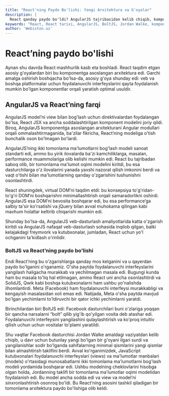 ```yaml
---
title: "React'ning Paydo Bo'lishi: Yangi Arxitektura va G'oyalar"
description: |
  React qanday paydo bo'ldi? AngularJS tajribasidan kelib chiqib, komponent arxitekturasi, bir tomonlama ma'lumot oqimi va virtual DOM kabi yangi g'oyalar qanday tug'ilganini bilib oling.
keywords: "React, React tarixi, AngularJS, BoltJS, Jordan Walke, komponent arxitekturasi, bir tomonlama ma'lumot oqimi, virtual DOM, veb tarixi, webiston"
author: 'Webiston.uz'
---
```


# React’ning paydo bo'lishi

Aynan shu davrda React mashhurlik kasb eta boshladi. React taqdim etgan asosiy g'oyalardan biri bu komponentga asoslangan arxitektura edi. Garchi amalga oshirish boshqacha bo'lsa-da, asosiy g'oya shunday edi: veb va boshqa platformalar uchun foydalanuvchi interfeyslarini qayta foydalanish mumkin bo'lgan komponentlar orqali yaratish optimal usuldir.

## AngularJS va React’ning farqi

AngularJS model’ni view bilan bog'lash uchun direktivalardan foydalangan bo'lsa, React JSX va ancha soddalashtirilgan komponent modelini joriy qildi. Biroq, AngularJS komponentga asoslangan arxitekturani Angular modullari orqali ommalashtirmaganida, ba'zilar fikricha, React’ning modeliga o'tish bunchalik oson bo'lmagan bo'lardi.

AngularJS’ning ikki tomonlama ma'lumotlarni bog'lash modeli sanoat standarti edi, ammo bu yirik ilovalarda ba'zi kamchiliklarga, masalan, performance muammolariga olib kelishi mumkin edi. React bu tajribadan saboq olib, bir tomonlama ma'lumot oqimi modelini kiritdi, bu esa dasturchilarga o'z ilovalarini yanada yaxshi nazorat qilish imkonini berdi va vaqt o'tishi bilan ma'lumotlarning qanday o'zgarishini tushunishni osonlashtirdi.

React shuningdek, virtual DOM’ni taqdim etdi: bu konsepsiya to'g'ridan-to'g'ri DOM’ni boshqarishni minimallashtirish orqali samaradorlikni oshirdi. AngularJS esa DOM’ni bevosita boshqarar edi, bu esa performance’ga salbiy ta'sir ko'rsatishi va jQuery bilan avval muhokama qilingan kabi mavhum holatlar keltirib chiqarishi mumkin edi.

Shunday bo'lsa-da, AngularJS veb-dasturlash amaliyotlarida katta o'zgarish kiritdi va AngularJS nafaqat veb-dasturlash sohasida inqilob qilgan, balki kelajakdagi freymvork va kutubxonalar, jumladan, React uchun yo'l ochganini ta'kidlash o'rinlidir.

### BoltJS va React’ning paydo bo'lishi

Endi React’ning bu o'zgarishlarga qanday mos kelganini va u qayerdan paydo bo'lganini o'rganamiz. O'sha paytda foydalanuvchi interfeyslarini yangilash haligacha murakkab va yechilmagan masala edi. Bugungi kunda ham bu masala to'liq hal etilmagan, ammo React uni ancha osonlashtirdi va SolidJS, Qwik kabi boshqa kutubxonalarni ham ushbu yo'nalishda ilhomlantirdi. Meta (Facebook) ham foydalanuvchi interfeysi murakkabligi va kengayish masalasidan xoli emas edi. Natijada, Meta o'sha paytda mavjud bo'lgan yechimlarni to'ldiruvchi bir qator ichki yechimlarni yaratdi.

Birinchilardan biri BoltJS edi: Facebook dasturchilari buni o'zlariga yoqqan bir qancha narsalarni “bolt” qilib yig'ib qo'yilgan vosita deb atashar edi. Foydalanuvchi interfeysini yangilashini qulaylashtirish va ko'proq intuitiv qilish uchun uchun vositalar to'plami yaratildi.

Shu vaqtlar Facebook dasturchisi Jordan Walke amaldagi vaziyatdan kelib chiqib, u davr uchun butunlay yangi bo'lgan bir g'oyani ilgari surdi va yangilanishlar sodir bo'lganda sahifalarning minimal qismlarini yangi qismlar bilan almashtirish taklifini berdi. Avval ko'rganimizdek, JavaScript kutubxonalari foydalanuvchi interfeyslari (views) va ma'lumotlar manbalari (models) o'rtasidagi munosabatlarni ikki tomonlama ma'lumotlarni bog'lash modeli yordamida boshqarar edi. Ushbu modelning cheklovlarini hisobga olgan holda, Jordanning taklifi bir tomonlama ma'lumotlar oqimi modelidan foydalanish edi. Bu model ancha sodda edi va view va model’ni sinxronlashtirish osonroq bo'ldi. Bu React’ning asosini tashkil qiladigan bir tomonlama arxitektura paydo bo'lishiga olib keldi.
